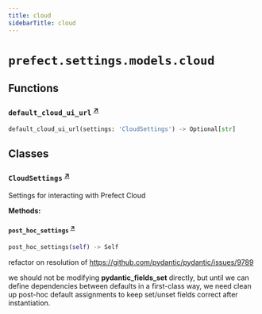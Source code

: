 ```yaml
---
title: cloud
sidebarTitle: cloud
---
```


# `prefect.settings.models.cloud`

## Functions

### `default_cloud_ui_url` <sup><a href="https://github.com/PrefectHQ/prefect/blob/main/src/prefect/settings/models/cloud.py#L14" target="_blank">↗</a></sup>

```python
default_cloud_ui_url(settings: 'CloudSettings') -> Optional[str]
```

## Classes

### `CloudSettings` <sup><a href="https://github.com/PrefectHQ/prefect/blob/main/src/prefect/settings/models/cloud.py#L31" target="_blank">↗</a></sup>


Settings for interacting with Prefect Cloud


**Methods:**

#### `post_hoc_settings` <sup><a href="https://github.com/PrefectHQ/prefect/blob/main/src/prefect/settings/models/cloud.py#L54" target="_blank">↗</a></sup>

```python
post_hoc_settings(self) -> Self
```

refactor on resolution of https://github.com/pydantic/pydantic/issues/9789

we should not be modifying __pydantic_fields_set__ directly, but until we can
define dependencies between defaults in a first-class way, we need clean up
post-hoc default assignments to keep set/unset fields correct after instantiation.


